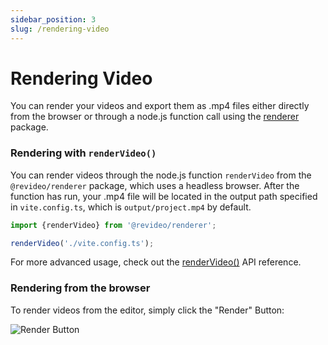 ```yaml
---
sidebar_position: 3
slug: /rendering-video
---
```


# Rendering Video

You can render your videos and export them as .mp4 files either directly from
the browser or through a node.js function call using the
[renderer](https://github.com/havenhq/revideo/tree/main/packages/renderer)
package.

### Rendering with `renderVideo()`

You can render videos through the node.js function `renderVideo` from the
`@revideo/renderer` package, which uses a headless browser. After the function
has run, your .mp4 file will be located in the output path specified in
`vite.config.ts`, which is `output/project.mp4` by default.

```ts
import {renderVideo} from '@revideo/renderer';

renderVideo('./vite.config.ts');
```

For more advanced usage, check out the
[renderVideo()](/api/renderer/renderVideo) API reference.

### Rendering from the browser

To render videos from the editor, simply click the "Render" Button:

![Render Button](https://revideo-example-assets.s3.amazonaws.com/render-button.png)
